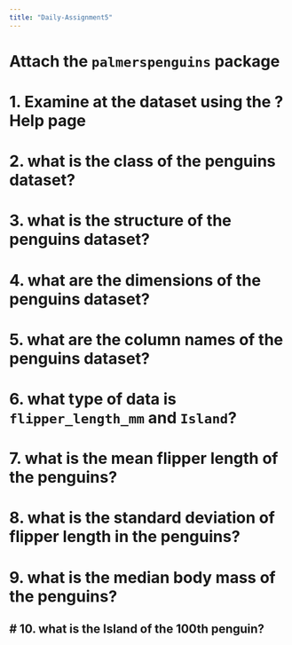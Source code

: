 ```yaml
---
title: "Daily-Assignment5"
---
```


# Attach the `palmerspenguins` package

# 1. Examine at the dataset using the ?Help page

# 2. what is the class of the penguins dataset?

# 3. what is the structure of the penguins dataset?

# 4. what are the dimensions of the penguins dataset?

# 5. what are the column names of the penguins dataset?

# 6. what type of data is `flipper_length_mm` and `Island`?

# 7. what is the mean flipper length of the penguins?

# 8. what is the standard deviation of flipper length in the penguins?

# 9. what is the median body mass of the penguins?

## \# 10. what is the Island of the 100th penguin?
